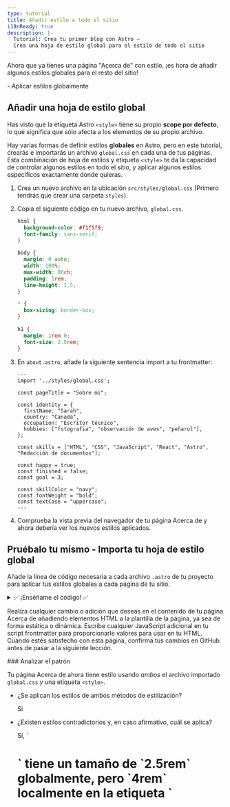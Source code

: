```yaml
---
type: tutorial
title: Añadir estilo a todo el sitio
i18nReady: true
description: |-
  Tutorial: Crea tu primer blog con Astro —
  Crea una hoja de estilo global para el estilo de todo el sitio
---
```



Ahora que ya tienes una página "Acerca de" con estilo, ¡es hora de añadir algunos estilos globales para el resto del sitio!

<PreCheck>
  - Aplicar estilos globalmente
</PreCheck>

## Añadir una hoja de estilo global

Has visto que la etiqueta Astro `<style>` tiene su propio **scope por defecto**, lo que significa que sólo afecta a los elementos de su propio archivo.

Hay varias formas de definir estilos **globales** en Astro, pero en este tutorial, crearás e importarás un archivo `global.css` en cada una de tus páginas. Esta combinación de hoja de estilos y etiqueta `<style>` te da la capacidad de controlar algunos estilos en todo el sitio, y aplicar algunos estilos específicos exactamente donde quieras.

1. Crea un nuevo archivo en la ubicación `src/styles/global.css` (Primero tendrás que crear una carpeta `styles`).

2. Copia el siguiente código en tu nuevo archivo, `global.css`.

    ```css title="src/styles/global.css"
    html {
      background-color: #f1f5f9;
      font-family: sans-serif;
    }

    body {
      margin: 0 auto;
      width: 100%;
      max-width: 80ch;
      padding: 1rem;
      line-height: 1.5;
    }

    * {
      box-sizing: border-box;
    }

    h1 {
      margin: 1rem 0;
      font-size: 2.5rem;
    }
    ```

3. En `about.astro`, añade la siguiente sentencia import a tu frontmatter: 

    ```astro title="src/pages/about.astro" ins={2}
    ---
    import '../styles/global.css';

    const pageTitle = "Sobre mi";

    const identity = {
      firstName: "Sarah",
      country: "Canada",
      occupation: "Escritor técnico",
      hobbies: ["fotografia", "observación de aves", "peñarol"],
    };

    const skills = ["HTML", "CSS", "JavaScript", "React", "Astro", "Redacción de documentos"];

    const happy = true;
    const finished = false;
    const goal = 3;

    const skillColor = "navy";
    const fontWeight = "bold";
    const textCase = "uppercase";
    ---
    ```

4. Comprueba la vista previa del navegador de tu página Acerca de y ahora debería ver los nuevos estilos aplicados.

<Box icon="puzzle-piece">

## Pruébalo tu mismo - Importa tu hoja de estilo global

Añade la línea de código necesaria a cada archivo `.astro` de tu proyecto para aplicar tus estilos globales a cada página de tu sitio.

<details>
<summary>✅ ¡Enséñame el código! ✅</summary>

Añade la siguiente sentencia import a los otros dos archivos de página: `src/pages/index.astro` y `src/pages/blog.astro`.

```astro title="src/pages/index.astro" ins={2}
---
import '../styles/global.css';
---
```
</details>
</Box>

Realiza cualquier cambio o adición que deseas en el contenido de tu página Acerca de añadiendo elementos HTML a la plantilla de la página, ya sea de forma estática o dinámica. Escribe cualquier JavaScript adicional en tu script frontmatter para proporcionarle valores para usar en tu HTML. Cuando estés satisfecho con esta página, confirma tus cambios en GitHub antes de pasar a la siguiente lección.

<Box icon="question-mark">
### Analizar el patrón

Tu página Acerca de ahora tiene estilo usando *ambos* el archivo importado `global.css` *y* una etiqueta `<style>`.

- ¿Se aplican los estilos de ambos métodos de estilización?

    <p>
      <Spoiler>Si</Spoiler>
    </p>

- ¿Existen estilos contradictorios y, en caso afirmativo, cuál se aplica?

    <p>
      <Spoiler>Sí, `<h1>` tiene un tamaño de `2.5rem` globalmente, pero `4rem` localmente en la etiqueta `<style>`. La regla `4rem` local se aplica en la página Acerca de.</Spoiler>
    </p>

- Describe cómo funcionan juntos `global.css` y `<style>`.

    <p>
      <Spoiler>Cuando se definen estilos contradictorios tanto a nivel global como en la etiqueta local `<style>` de una página, los estilos locales deberían sobrescribir cualquier estilo global. (Pero puede haber otros factores implicados, así que inspecciona siempre visualmente tu sitio para asegurarte de que los estilos se aplican correctamente).</Spoiler>
    </p>

- ¿Cómo decidir si declarar un estilo en un archivo `global.css` o en una etiqueta `<style>`?

    <p>
      <Spoiler>Si quieres que un estilo se aplique a todo el sitio, elige un archivo `global.css`. Sin embargo, si desea que los estilos se apliquen sólo al contenido HTML de un único archivo `.astro` y no afecten a otros elementos del sitio, deberá elegir una etiqueta `<style>`.</Spoiler>
    </p>

</Box>



<Box icon="check-list">
## Checklist

<Checklist>
- [ ] Puedo añadir estilos CSS globales importando un archivo `.css`.
</Checklist>
</Box>

### Recursos
- [Comparación entre la sintaxis Astro y JSX](/es/core-concepts/astro-syntax/#diferencias-entre-astro-y-jsx)

- [Etiqueta Astro `<style>`.](/es/guides/styling/#estilando-en-astro)

- [Variables CSS en Astro](/es/guides/styling/#variables-de-css)
